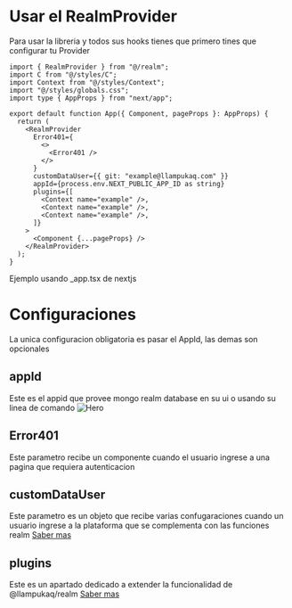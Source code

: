 # Usar el RealmProvider

Para usar la libreria y todos sus hooks tienes que primero tines que configurar tu Provider

```tsx
import { RealmProvider } from "@/realm";
import C from "@/styles/C";
import Context from "@/styles/Context";
import "@/styles/globals.css";
import type { AppProps } from "next/app";

export default function App({ Component, pageProps }: AppProps) {
  return (
    <RealmProvider
      Error401={
        <>
          <Error401 />
        </>
      }
      customDataUser={{ git: "example@llampukaq.com" }}
      appId={process.env.NEXT_PUBLIC_APP_ID as string}
      plugins={[
        <Context name="example" />,
        <Context name="example" />,
        <Context name="example" />,
      ]}
    >
      <Component {...pageProps} />
    </RealmProvider>
  );
}
```

Ejemplo usando \_app.tsx de nextjs

# Configuraciones

La unica configuracion obligatoria es pasar el AppId, las demas son opcionales

## appId

Este es el appid que provee mongo realm database en su ui o usando su linea de comando
![Hero](/AppId.webp)

## Error401

Este parametro recibe un componente cuando el usuario ingrese a una pagina que requiera autenticacion

## customDataUser

Este parametro es un objeto que recibe varias confugaraciones cuando un usuario ingrese a la plataforma que se complementa con las funciones realm [Saber mas](/usage/realm)

## plugins

Este es un apartado dedicado a extender la funcionalidad de @llampukaq/realm [Saber mas](/plugins)

